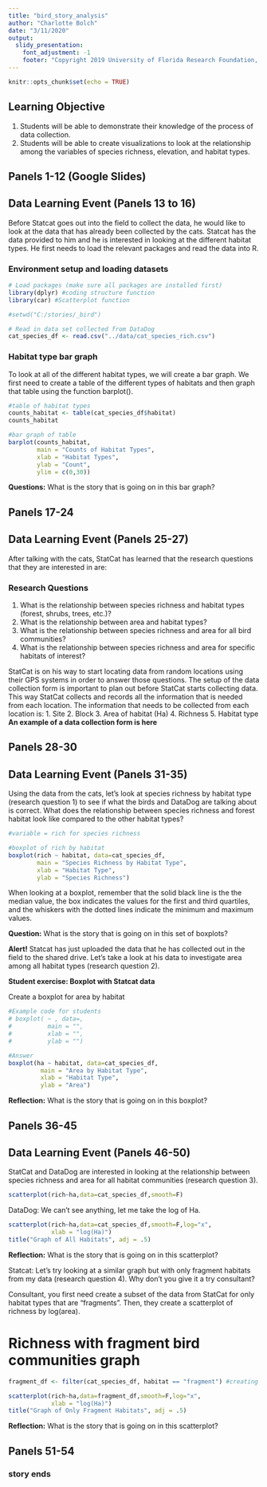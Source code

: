 ```yaml
---
title: "bird_story_analysis"
author: "Charlotte Bolch"
date: "3/11/2020"
output: 
  slidy_presentation:
    font_adjustment: -1
    footer: "Copyright 2019 University of Florida Research Foundation, Inc. All Rights Reserved."
---
```


```r
knitr::opts_chunk$set(echo = TRUE)
```

## Learning Objective
1. Students will be able to demonstrate their knowledge of the process of data collection.
2. Students will be able to create visualizations to look at the relationship among the variables of species richness, elevation, and habitat types. 

## Panels 1-12 (Google Slides)

## Data Learning Event (Panels 13 to 16)

Before Statcat goes out into the field to collect the data, he would like to look at the data that has already been collected by the cats. Statcat has the data provided to him and he is interested in looking at the different habitat types. He first needs to load the relevant packages and read the data into R. 

### Environment setup and loading datasets  

```r

# Load packages (make sure all packages are installed first)
library(dplyr) #coding structure function
library(car) #Scatterplot function

#setwd("C:/stories/_bird")

# Read in data set collected from DataDog
cat_species_df <- read.csv("../data/cat_species_rich.csv")

```

### Habitat type bar graph
To look at all of the different habitat types, we will create a bar graph. We first need to create a table of the different types of habitats and then graph that table using the function barplot(). 

```r

#table of habitat types
counts_habitat <- table(cat_species_df$habitat)
counts_habitat

#bar graph of table
barplot(counts_habitat,
        main = "Counts of Habitat Types",
        xlab = "Habitat Types",
        ylab = "Count",
        ylim = c(0,30))

```

**Questions:** What is the story that is going on in this bar graph?

## Panels 17-24

## Data Learning Event (Panels 25-27)
After talking with the cats, StatCat has learned that the research questions that they are interested in are:

### Research Questions

1. What is the relationship between species richness and habitat types (forest, shrubs, trees, etc.)?
2. What is the relationship between area and habitat types?
3. What is the relationship between species richness and area for all bird communities?
4. What is the relationship between species richness and area for specific habitats of interest?

StatCat is on his way to start locating data from random locations using their GPS systems in order to answer those questions. The setup of the data collection form is important to plan out before StatCat starts collecting data. This way StatCat collects and records all the information that is needed from each location. The information that needs to be collected from each location is:
1. Site
2. Block
3. Area of habitat (Ha)
4. Richness
5. Habitat type
**An example of a data collection form is here**

## Panels 28-30

## Data Learning Event (Panels 31-35)

Using the data from the cats, let's look at species richness by habitat type (research question 1) to see if what the birds and DataDog are talking about is correct. What does the relationship between species richness and forest habitat look like compared to the other habitat types?

```r

#variable = rich for species richness

#boxplot of rich by habitat
boxplot(rich ~ habitat, data=cat_species_df,
        main = "Species Richness by Habitat Type",
        xlab = "Habitat Type",
        ylab = "Species Richness")

```

When looking at a boxplot, remember that the solid black line is the the median value, the box indicates the values for the first and third quartiles, and the whiskers with the dotted lines indicate the minimum and maximum values. 

**Question:** What is the story that is going on in this set of boxplots?

**Alert!** Statcat has just uploaded the data that he has collected out in the field to the shared drive. Let's take a look at his data to investigate area among all habitat types (research question 2).

**Student exercise: Boxplot with Statcat data**

Create a boxplot for area by habitat
```r

#Example code for students
# boxplot( ~ , data=,
#          main = "",
#          xlab = "",
#          ylab = "")

#Answer
boxplot(ha ~ habitat, data=cat_species_df,
         main = "Area by Habitat Type",
         xlab = "Habitat Type",
         ylab = "Area")

```

**Reflection:** What is the story that is going on in this boxplot? 

## Panels 36-45

## Data Learning Event (Panels 46-50)

StatCat and DataDog are interested in looking at the relationship between species richness and area for all habitat communities (research question 3). 

```r

scatterplot(rich~ha,data=cat_species_df,smooth=F)

```

DataDog: We can't see anything, let me take the log of Ha. 

```r

scatterplot(rich~ha,data=cat_species_df,smooth=F,log="x",
            xlab = "log(Ha)")
title("Graph of All Habitats", adj = .5)

```

**Reflection:** What is the story that is going on in this scatterplot?

Statcat: Let's try looking at a similar graph but with only fragment habitats from my data (research question 4). Why don't you give it a try consultant?

Consultant, you first need create a subset of the data from StatCat for only habitat types that are "fragments". Then, they create a scatterplot of richness by log(area). 

# Richness with fragment bird communities graph
```r

fragment_df <- filter(cat_species_df, habitat == "fragment") #creating a subset of fragment habitat only

scatterplot(rich~ha,data=fragment_df,smooth=F,log="x",
            xlab = "log(Ha)")
title("Graph of Only Fragment Habitats", adj = .5)

```

**Reflection:** What is the story that is going on in this scatterplot?

## Panels 51-54
### story ends


